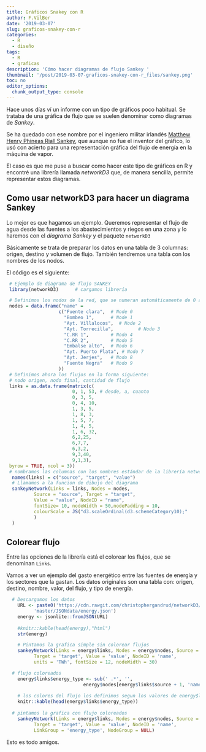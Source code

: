 ```yaml
---
title: Gráficos Snakey con R
author: F.VilBer
date: '2019-03-07'
slug: graficos-snakey-con-r
categories:
  - R
  - diseño
tags:
  - R
  - graficas
description: 'Cómo hacer diagramas de flujo Sankey '
thumbnail: '/post/2019-03-07-graficos-snakey-con-r_files/sankey.png'
toc: no
editor_options: 
  chunk_output_type: console
---
```


Hace unos días ví un informe con un tipo de gráficos poco habitual. Se trataba de una gráfica de flujo que se suelen denominar como diagramas de *Sankey*.

Se ha quedado con ese nombre por el ingeniero militar irlandés [Matthew Henry Phineas Riall Sankey](https://en.wikipedia.org/wiki/Matthew_Henry_Phineas_Riall_Sankey), que aunque no fue el inventor del gráfico, lo usó con acierto para una representación gráfica del flujo de energía en la máquina de vapor.

El caso es que me puse a buscar como hacer este tipo de gráficos en R y encontré una librería llamada *networkD3* que, de manera sencilla, permite representar estos diagramas.

## Como usar networkD3 para hacer un diagrama Sankey

Lo mejor es que hagamos un ejemplo. Queremos representar el flujo de agua desde las fuentes a los abastecimientos y riegos en una zona y lo haremos con el *diagrama Sankey* y el paquete `networkD3`

Básicamente se trata de preparar los datos en una tabla de 3 columnas: origen, destino y volumen de flujo. También tendremos una tabla con los nombres de los nodos.

El código es el siguiente:

```r
 # Ejemplo de diagrama de flujo SANKEY
 library(networkD3)      # cargamos librería

 # Definimos los nodos de la red, que se numeran automáticamente de 0 a ..
 nodes = data.frame("name" = 
                   c("Fuente clara",  # Node 0
                     "Bombeo 1",      # Node 1
                     "Ayt. Villalocos",  # Node 2
                     "Ayt. Torrecilla",         # Nodo 3
                     "C.RR 1",        # Nodo 4
                     "C.RR 2",        # Nodo 5
                     "Embalse alto",  # Nodo 6
                     "Ayt. Puerto Plata", # Nodo 7
                     "Ayt. Jerjes",   # Nodo 8
                     "Fuente Negra"   # Nodo 9
                   ))
 # Definimos ahora los flujos en la forma siguiente:
 # nodo origen, nodo final, cantidad de flujo
 links = as.data.frame(matrix(c(
                        0, 1, 53, # desde, a, cuanto
                        0, 3, 5, 
                        0, 4, 10,
                        1, 3, 5,
                        1, 8, 3,
                        1, 5, 7,
                        1, 4, 5,
                        1, 6, 32,
                        6,2,25,
                        6,7,7,
                        6,3,2,
                        9,3,40,
                        9,1,3),
 byrow = TRUE, ncol = 3))
 # nombramos las columnas con los nombres estándar de la librería networkD3
  names(links) = c("source", "target", "value")
  # Llamamos a la funcion de dibujo del diagrama
  sankeyNetwork(Links = links, Nodes = nodes,
          Source = "source", Target = "target",
          Value = "value", NodeID = "name",
          fontSize= 10, nodeWidth = 50,nodePadding = 10,
          colourScale = JS("d3.scaleOrdinal(d3.schemeCategory10);"
          )
  )  
```

## Colorear flujo

Entre las opciones de la librería está el colorear los flujos, que se denominan `Links`.

Vamos a ver un ejemplo del gasto energético entre las fuentes de energía y los sectores que la gastan.
Los datos originales son una tabla con: origen, destino, nombre, valor, del flujo, y tipo de energía.



```r
  # Descargamos los datos 
    URL <- paste0('https://cdn.rawgit.com/christophergandrud/networkD3/',
          'master/JSONdata/energy.json')
    energy <- jsonlite::fromJSON(URL)
 
    #knitr::kable(head(energy),"html")
    str(energy)

    # Pintamos la grafica simple sin colorear flujos
    sankeyNetwork(Links = energy$links, Nodes = energy$nodes, Source = 'source',
          Target = 'target', Value = 'value', NodeID = 'name',
          units = 'TWh', fontSize = 12, nodeWidth = 30)

  # flujo coloreados
    energy$links$energy_type <- sub(' .*', '',
                            energy$nodes[energy$links$source + 1, 'name'])
  
    # los colores del flujo los definimos segun los valores de energy$links$energy_type
    knitr::kable(head(energy$links$energy_type))
    
  # pintamos la grafica con flujo coloreados
    sankeyNetwork(Links = energy$links, Nodes = energy$nodes, Source = 'source',
          Target = 'target', Value = 'value', NodeID = 'name',
          LinkGroup = 'energy_type', NodeGroup = NULL)
```

Esto es todo amigos.

